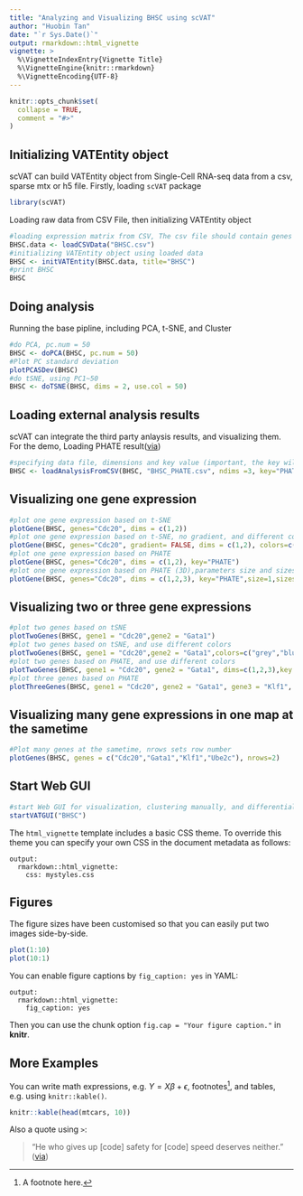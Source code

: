 ```yaml
---
title: "Analyzing and Visualizing BHSC using scVAT"
author: "Huobin Tan"
date: "`r Sys.Date()`"
output: rmarkdown::html_vignette
vignette: >
  %\VignetteIndexEntry{Vignette Title}
  %\VignetteEngine{knitr::rmarkdown}
  %\VignetteEncoding{UTF-8}
---
```


```r
knitr::opts_chunk$set(
  collapse = TRUE,
  comment = "#>"
)
```

## Initializing VATEntity object
scVAT can build VATEntity object from Single-Cell RNA-seq data from a csv, sparse mtx or h5 file. 
Firstly, loading `scVAT` package
```r
library(scVAT)
```
Loading raw data from CSV File, then initializing VATEntity object
```r
#loading expression matrix from CSV, The csv file should contain genes in the row and cells in the columns. 
BHSC.data <- loadCSVData("BHSC.csv")
#initializing VATEntity object using loaded data
BHSC <- initVATEntity(BHSC.data, title="BHSC")
#print BHSC
BHSC
```

## Doing analysis

Running the base pipline, including PCA, t-SNE, and Cluster
```r
#do PCA, pc.num = 50
BHSC <- doPCA(BHSC, pc.num = 50)
#Plot PC standard deviation
plotPCASDev(BHSC)
#do tSNE, using PC1~50
BHSC <- doTSNE(BHSC, dims = 2, use.col = 50)
```


## Loading external analysis results
scVAT can integrate the third party anlaysis results, and visualizing them.
For the demo, Loading PHATE result([via](http://biorxiv.org/content/early/2017/03/24/120378))
```r
#specifying data file, dimensions and key value (important, the key will be used later)
BHSC <- loadAnalysisFromCSV(BHSC, "BHSC_PHATE.csv", ndims =3, key="PHATE")
```

## Visualizing one gene expression

```r
#plot one gene expression based on t-SNE
plotGene(BHSC, genes="Cdc20", dims = c(1,2))
#plot one gene expression based on t-SNE, no gradient, and different colors
plotGene(BHSC, genes="Cdc20", gradient= FALSE, dims = c(1,2), colors=c("grey","red"))
#plot one gene expression based on PHATE
plotGene(BHSC, genes="Cdc20", dims = c(1,2), key="PHATE")
#plot one gene expression based on PHATE (3D),parameters size and sizes set point size for 3D maps
plotGene(BHSC, genes="Cdc20", dims = c(1,2,3), key="PHATE",size=1,sizes=c(1,5))
```

## Visualizing two or three gene expressions
```r
#plot two genes based on tSNE
plotTwoGenes(BHSC, gene1 = "Cdc20",gene2 = "Gata1")
#plot two genes based on tSNE, and use different colors
plotTwoGenes(BHSC, gene1 = "Cdc20",gene2 = "Gata1",colors=c("grey","blue","red","black"))
#plot two genes based on PHATE, and use different colors
plotTwoGenes(BHSC, gene1 = "Cdc20", gene2 = "Gata1", dims=c(1,2,3),key = "PHATE", size=1, sizes=c(1,5))
#plot three genes based on PHATE
plotThreeGenes(BHSC, gene1 = "Cdc20", gene2 = "Gata1", gene3 = "Klf1", dims=c(1:3),key="PHATE", size =1, sizes = c(1,5))
```

## Visualizing many gene expressions in one map at the sametime
```r
#Plot many genes at the sametime, nrows sets row number
plotGenes(BHSC, genes = c("Cdc20","Gata1","Klf1","Ube2c"), nrows=2)
```

## Start Web GUI
```r
#start Web GUI for visualization, clustering manually, and differential analysis
startVATGUI("BHSC")
```

The `html_vignette` template includes a basic CSS theme. To override this theme you can specify your own CSS in the document metadata as follows:

    output: 
      rmarkdown::html_vignette:
        css: mystyles.css

## Figures

The figure sizes have been customised so that you can easily put two images side-by-side. 

```r
plot(1:10)
plot(10:1)
```

You can enable figure captions by `fig_caption: yes` in YAML:

    output:
      rmarkdown::html_vignette:
        fig_caption: yes

Then you can use the chunk option `fig.cap = "Your figure caption."` in **knitr**.

## More Examples

You can write math expressions, e.g. $Y = X\beta + \epsilon$, footnotes^[A footnote here.], and tables, e.g. using `knitr::kable()`.

```r
knitr::kable(head(mtcars, 10))
```

Also a quote using `>`:

> "He who gives up [code] safety for [code] speed deserves neither."
([via](https://twitter.com/hadleywickham/status/504368538874703872))
